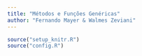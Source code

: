 ```yaml
---
title: "Métodos e Funções Genéricas"
author: "Fernando Mayer & Walmes Zeviani"
---
```


```r
source("setup_knitr.R")
source("config.R")
```

